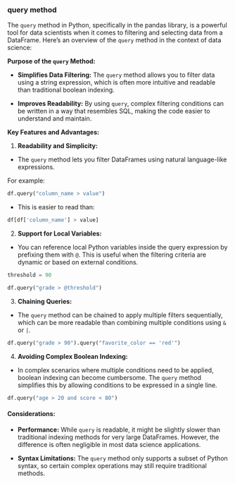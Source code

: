 ### query method

The `query` method in Python, specifically in the pandas library, is a powerful tool for data scientists when it comes to filtering and selecting data from a DataFrame. Here's an overview of the `query` method in the context of data science:

**Purpose of the `query` Method:**

- **Simplifies Data Filtering:** The `query` method allows you to filter data using a string expression, which is often more intuitive and readable than traditional boolean indexing.

- **Improves Readability:** By using `query`, complex filtering conditions can be written in a way that resembles SQL, making the code easier to understand and maintain.



**Key Features and Advantages:**

1. **Readability and Simplicity:**

- The `query` method lets you filter DataFrames using natural language-like expressions. 

For example:

 ```python
 df.query("column_name > value")
 ```

- This is easier to read than:

 ```python
 df[df['column_name'] > value]
 ```



2. **Support for Local Variables:**
 
- You can reference local Python variables inside the query expression by prefixing them with `@`. This is useful when the filtering criteria are dynamic or based on external conditions.


 ```python
 threshold = 90
 
 df.query("grade > @threshold")
 ```


3. **Chaining Queries:**

- The `query` method can be chained to apply multiple filters sequentially, which can be more readable than combining multiple conditions using `&` or `|`.

 ```python
 df.query("grade > 90").query("favorite_color == 'red'")
 ```


4. **Avoiding Complex Boolean Indexing:**

- In complex scenarios where multiple conditions need to be applied, boolean indexing can become cumbersome. The `query` method simplifies this by allowing conditions to be expressed in a single line.

 ```python
 df.query("age > 20 and score < 80")
 ```



#### Considerations:

- **Performance:** While `query` is readable, it might be slightly slower than traditional indexing methods for very large DataFrames. However, the difference is often negligible in most data science applications.


- **Syntax Limitations:** The `query` method only supports a subset of Python syntax, so certain complex operations may still require traditional methods.

